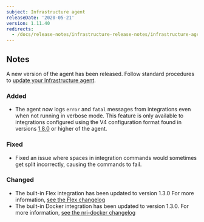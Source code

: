 ```yaml
---
subject: Infrastructure agent
releaseDate: '2020-05-21'
version: 1.11.40
redirects:
  - /docs/release-notes/infrastructure-release-notes/infrastructure-agent-release-notes/new-relic-infrastructure-agent-11140-0
---
```


## Notes

A new version of the agent has been released. Follow standard procedures to [update your Infrastructure agent](/docs/infrastructure/new-relic-infrastructure/installation/update-infrastructure-agent).

### Added

* The agent now logs `error` and `fatal` messages from integrations even when not running in verbose mode. This feature is only available to integrations configured using the V4 configuration format found in versions [1.8.0](https://docs.newrelic.com/docs/release-notes/infrastructure-release-notes/infrastructure-agent-release-notes/new-relic-infrastructure-agent-180) or higher of the agent.

### Fixed

* Fixed an issue where spaces in integration commands would sometimes get split incorrectly, causing the commands to fail.

### Changed

* The built-in Flex integration has been updated to version 1.3.0 For more information, [see the Flex changelog](https://github.com/newrelic/nri-flex/releases)
* The built-in Docker integration has been updated to version 1.3.0. For more information, [see the nri-docker changelog](https://github.com/newrelic/nri-docker/releases)
